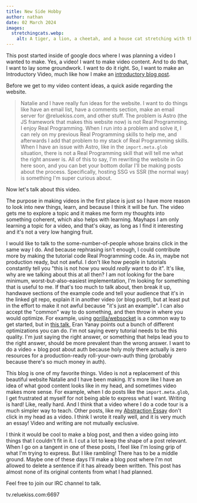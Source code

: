 ```yaml
--- 
title: New Side Hobby
author: nathan 
date: 02 March 2024 
images:
  stretchingcats.webp:
    alt: A tiger, a lion, a cheetah, and a house cat stretching with their butts in the air.
--- 
```


This post started inside of google docs where I was planning a video I wanted to make.
Yes, a video! I want to make video content. And to do that, I want to lay some groundwork.
I want to do it right. So, I want to make an Introductory Video, much like how I make an
[introductory blog post](https://www.reluekiss.com/nathan/p/100003).

Before we get to my video content ideas, a quick aside regarding the website. 

> Natalie and I have really fun ideas for the website. 
I want to do things like have an email list, have a comments section, make an email
server for @reluekiss.com, and other stuff. The problem is Astro (the JS framework that
makes this website now) is not Real Programming. I enjoy Real Programming. When I run into
a problem and solve it, I can rely on my previous Real Programming skills to help me, and
afterwards I add that problem to my stack of Real Programming skills. When I have an issue
with Astro, like in the `import.meta.glob` situation, there is not a Real Programming skill
that will tell me what the right answer is. All of this to say, I'm rewriting the website
in Go here soon, and you can bet your bottom dollar I'll be making posts about the
process. Specifically, hosting SSG vs SSR (the normal way) is something I'm super curious
about.

Now let's talk about this video. 

The purpose in making videos in the first place is just so I have more reason to look into
new things, learn, and because I think it will be fun. The video gets me to explore a
topic and it makes me form my thoughts into something coherent, which also helps with
learning. Mayhaps I am only learning a topic for a video, and that's okay, as long as I
find it interesting and it's not a very low hanging fruit. 

I would like to talk to the some-number-of-people whose brains click in the same way I do.
And because rephrasing isn't enough, I could contribute more by making the tutorial code
Real Programming code. As in, maybe not production ready, but not awful. I don't like how
people in tutorials constantly tell you "this is not how you would _really_ want to do
it". It's like, why are we talking about this at all then? I am not looking for the bare
minimum, worst-but-also-easiest implementation, I'm looking for something that is useful
to me. If that's too much to talk about, then break it up, handwave sections of the
example code and tell your audience that it's in the linked git repo, explain it in
another video (or blog post!), but at least put in the effort to make it not awful because
"it's just an example". I can also accept the "common" way to do something, and then throw
in where you would optimize. For example, using
[gorilla/websocket](https://github.com/gorilla/websocket) is a common way to get started,
but in [this talk](https://www.youtube.com/watch?v=LI1YTFMi8W4), Eran Yanay points out a
bunch of different optimizations you can do. I'm not saying every tutorial needs to be
this quality. I'm just saying the right answer, or something that helps lead you to the
right answer, should be more prevalent than the wrong answer. I want to do a video + blog
post about auth because holy moly there actually is zero resources for a production-ready
roll-your-own-auth thing (probably because there's so much money in auth).

This blog is one of my favorite things. Video is not a replacement of this beautiful
website Natalie and I have been making. It's more like I have an idea of what good content
looks like in my head, and sometimes video makes more sense. For example, when I do posts
like the `import.meta.glob`, I get frustrated at myself for not being able to express what
I want. Writing is hard! Like, really hard. And I think that a video where I do a code
tour is a much simpler way to teach. Other posts, like my [Abstraction
Essay](https://www.reluekiss.com/nathan/p/100006) don't click in my head as a video. I
think I wrote it really well, and it is very much an essay! Video and writing are not
mutually exclusive.

I think it would be cool to make a blog post, and then a video going into things that I
couldn't fit in it. I cut a lot to keep the shape of a post relevant. When I go on a
tangent in one of these posts, I feel like I'm losing grip of what I'm trying to express.
But I like rambling! There has to be a middle ground. Maybe one of these days I'll make a
blog post where I'm not allowed to delete a sentence if it has already been written. This
post has almost none of its original contents from what I had planned.

Feel free to join our IRC channel to talk.

tv.reluekiss.com:6697


